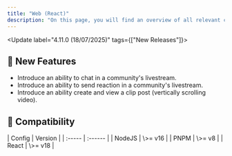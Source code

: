 ```yaml
---
title: "Web (React)"
description: "On this page, you will find an overview of all relevant changes to the Social Plus UIKit"
---
```


<Update label="4.11.0  (18/07/2025)" tags={["New Releases"]}>
  ## 🚀 New Features

  - Introduce an ability to chat in a community's livestream.
  - Introduce an ability to send reaction in a community's livestream.
  - Introduce an ability create and view a clip post (vertically scrolling video).

  ## 🧩 Compatibility

  <AccordionGroup>
    <Accordion title="Environment" icon="gear">
      | Config | Version |
      | :----- | :------ |
      | NodeJS | \>= v16 |
      | PNPM   | \>= v8  |
      | React  | \>= v18 |
    </Accordion>
  </AccordionGroup>
</Update>